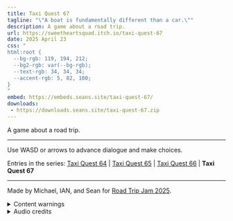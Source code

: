 ```yaml
---
title: Taxi Quest 67
tagline: "\"A boat is fundamentally different than a car.\""
description: A game about a road trip.
url: https://sweetheartsquad.itch.io/taxi-quest-67
date: 2025 April 23
css: "
html:root {
  --bg-rgb: 119, 194, 212;
  --bg2-rgb: var(--bg-rgb);
  --text-rgb: 34, 34, 34;
  --accent-rgb: 5, 82, 100;
}
"
embed: https://embeds.seans.site/taxi-quest-67/
downloads:
 - https://downloads.seans.site/taxi-quest-67.zip
---
```


A game about a road trip.

---

Use WASD or arrows to advance dialogue and make choices.

Entries in the series: [Taxi Quest 64](/taxi-quest-64) | [Taxi Quest 65](/taxi-quest-65) | [Taxi Quest 66](/taxi-quest-66) | **Taxi Quest 67**

---

Made by Michael, IAN, and Sean for [Road Trip Jam 2025](https://itch.io/jam/road-trip-game-jam).

<details>
<summary>Content warnings</summary>
Discussion of death, loss, disaster.
</details>

<details>
<summary>Audio credits</summary>
- [nylon rope string](https://freesound.org/people/kyles/sounds/450849/)
- [wood_hit](https://freesound.org/people/j1987/sounds/79391/)
- [Crickets At Night](https://freesound.org/people/Defelozedd94/sounds/522299/)
- [Wind Through Trees](https://freesound.org/people/Noted451/sounds/531016/)
- [Water splashing](https://freesound.org/people/Whiplaff/sounds/273223/)
- [Small River 1](https://freesound.org/people/Pfannkuchn/sounds/459410/)
- [laundromat washer](https://freesound.org/people/kyles/sounds/454446/)
- [Campfire](https://freesound.org/people/SKrafft/sounds/681367/)

Music by Michael
</details>
